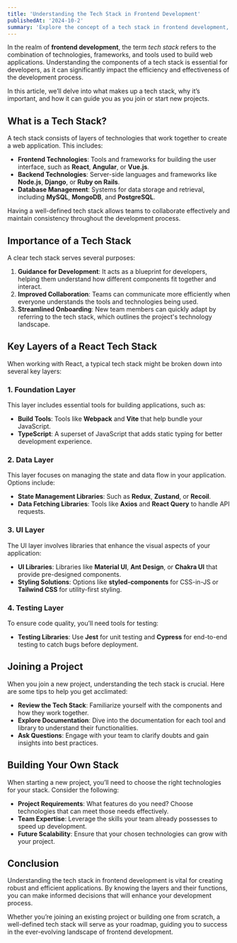 ```yaml
---
title: 'Understanding the Tech Stack in Frontend Development'
publishedAt: '2024-10-2'
summary: 'Explore the concept of a tech stack in frontend development, its components, and how it influences project success.'
---
```


In the realm of **frontend development**, the term *tech stack* refers to the combination of technologies, frameworks, and tools used to build web applications. Understanding the components of a tech stack is essential for developers, as it can significantly impact the efficiency and effectiveness of the development process.

In this article, we’ll delve into what makes up a tech stack, why it’s important, and how it can guide you as you join or start new projects.

## What is a Tech Stack?

A tech stack consists of layers of technologies that work together to create a web application. This includes:

- **Frontend Technologies**: Tools and frameworks for building the user interface, such as **React**, **Angular**, or **Vue.js**.
- **Backend Technologies**: Server-side languages and frameworks like **Node.js**, **Django**, or **Ruby on Rails**.
- **Database Management**: Systems for data storage and retrieval, including **MySQL**, **MongoDB**, and **PostgreSQL**.

Having a well-defined tech stack allows teams to collaborate effectively and maintain consistency throughout the development process.

## Importance of a Tech Stack

A clear tech stack serves several purposes:

1. **Guidance for Development**: It acts as a blueprint for developers, helping them understand how different components fit together and interact.
2. **Improved Collaboration**: Teams can communicate more efficiently when everyone understands the tools and technologies being used.
3. **Streamlined Onboarding**: New team members can quickly adapt by referring to the tech stack, which outlines the project's technology landscape.

## Key Layers of a React Tech Stack

When working with React, a typical tech stack might be broken down into several key layers:

### 1. Foundation Layer

This layer includes essential tools for building applications, such as:

- **Build Tools**: Tools like **Webpack** and **Vite** that help bundle your JavaScript.
- **TypeScript**: A superset of JavaScript that adds static typing for better development experience.

### 2. Data Layer

This layer focuses on managing the state and data flow in your application. Options include:

- **State Management Libraries**: Such as **Redux**, **Zustand**, or **Recoil**.
- **Data Fetching Libraries**: Tools like **Axios** and **React Query** to handle API requests.

### 3. UI Layer

The UI layer involves libraries that enhance the visual aspects of your application:

- **UI Libraries**: Libraries like **Material UI**, **Ant Design**, or **Chakra UI** that provide pre-designed components.
- **Styling Solutions**: Options like **styled-components** for CSS-in-JS or **Tailwind CSS** for utility-first styling.

### 4. Testing Layer

To ensure code quality, you’ll need tools for testing:

- **Testing Libraries**: Use **Jest** for unit testing and **Cypress** for end-to-end testing to catch bugs before deployment.

## Joining a Project

When you join a new project, understanding the tech stack is crucial. Here are some tips to help you get acclimated:

- **Review the Tech Stack**: Familiarize yourself with the components and how they work together.
- **Explore Documentation**: Dive into the documentation for each tool and library to understand their functionalities.
- **Ask Questions**: Engage with your team to clarify doubts and gain insights into best practices.

## Building Your Own Stack

When starting a new project, you’ll need to choose the right technologies for your stack. Consider the following:

- **Project Requirements**: What features do you need? Choose technologies that can meet those needs effectively.
- **Team Expertise**: Leverage the skills your team already possesses to speed up development.
- **Future Scalability**: Ensure that your chosen technologies can grow with your project.

## Conclusion

Understanding the tech stack in frontend development is vital for creating robust and efficient applications. By knowing the layers and their functions, you can make informed decisions that will enhance your development process.

Whether you’re joining an existing project or building one from scratch, a well-defined tech stack will serve as your roadmap, guiding you to success in the ever-evolving landscape of frontend development.
